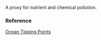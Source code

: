 A proxy for nutrient and chemical pollution.

### Reference

[Ocean Tipping Points](http://www.pacioos.hawaii.edu/projects/oceantippingpoints/#data)